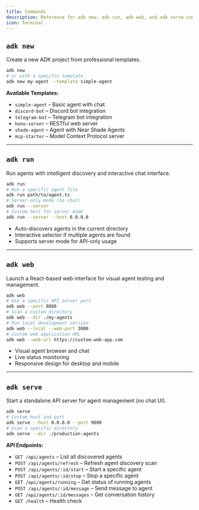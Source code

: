 ```yaml
---
title: Commands
description: Reference for adk new, adk run, adk web, and adk serve commands
icon: Terminal
---
```

## `adk new`

Create a new ADK project from professional templates.

```bash
adk new
# or with a specific template
adk new my-agent --template simple-agent
```

**Available Templates:**
- `simple-agent` – Basic agent with chat
- `discord-bot` – Discord bot integration
- `telegram-bot` – Telegram bot integration
- `hono-server` – RESTful web server
- `shade-agent` – Agent with Near Shade Agents
- `mcp-starter` – Model Context Protocol server

---

## `adk run`

Run agents with intelligent discovery and interactive chat interface.

```bash
adk run
# Run a specific agent file
adk run path/to/agent.ts
# Server-only mode (no chat)
adk run --server
# Custom host for server mode
adk run --server --host 0.0.0.0
```

- Auto-discovers agents in the current directory
- Interactive selector if multiple agents are found
- Supports server mode for API-only usage

---

## `adk web`

Launch a React-based web interface for visual agent testing and management.

```bash
adk web
# Use a specific API server port
adk web --port 8080
# Scan a custom directory
adk web --dir ./my-agents
# Run local development version
adk web --local --web-port 3000
# Custom web application URL
adk web --web-url https://custom-web-app.com
```

- Visual agent browser and chat
- Live status monitoring
- Responsive design for desktop and mobile

---

## `adk serve`

Start a standalone API server for agent management (no chat UI).

```bash
adk serve
# Custom host and port
adk serve --host 0.0.0.0 --port 9000
# Scan a specific directory
adk serve --dir ./production-agents
```

**API Endpoints:**
- `GET /api/agents` – List all discovered agents
- `POST /api/agents/refresh` – Refresh agent discovery scan
- `POST /api/agents/:id/start` – Start a specific agent
- `POST /api/agents/:id/stop` – Stop a specific agent
- `GET /api/agents/running` – Get status of running agents
- `POST /api/agents/:id/message` – Send message to agent
- `GET /api/agents/:id/messages` – Get conversation history
- `GET /health` – Health check
